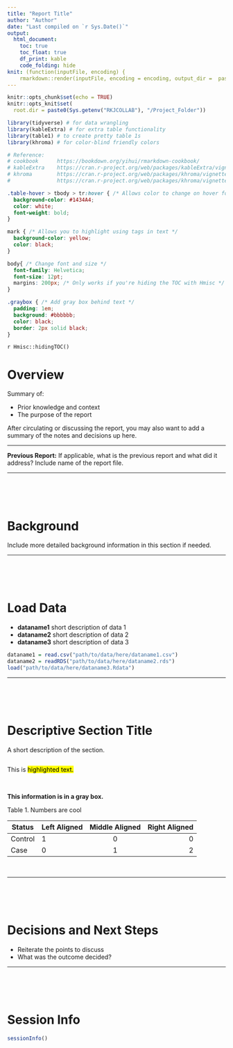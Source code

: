 ```yaml
---
title: "Report Title"
author: "Author"
date: "Last compiled on `r Sys.Date()`"
output: 
  html_document:
    toc: true
    toc_float: true
    df_print: kable
    code_folding: hide
knit: (function(inputFile, encoding) {
    rmarkdown::render(inputFile, encoding = encoding, output_dir =  paste0(Sys.getenv("RKJCOLLAB"), "/Project_Folder/reports")) })
---
```


```r
knitr::opts_chunk$set(echo = TRUE)
knitr::opts_knit$set(
  root.dir = paste0(Sys.getenv("RKJCOLLAB"), "/Project_Folder"))

library(tidyverse) # for data wrangling
library(kableExtra) # for extra table functionality
library(table1) # to create pretty table 1s
library(khroma) # for color-blind friendly colors

# Reference:
# cookbook      https://bookdown.org/yihui/rmarkdown-cookbook/
# kableExtra    https://cran.r-project.org/web/packages/kableExtra/vignettes/awesome_table_in_html.html#Overview
# khroma        https://cran.r-project.org/web/packages/khroma/vignettes/tol.html
#               https://cran.r-project.org/web/packages/khroma/vignettes/crameri.html

```

```css
.table-hover > tbody > tr:hover { /* Allows color to change on hover for kableExtra */
  background-color: #1434A4;
  color: white;
  font-weight: bold;
}

mark { /* Allows you to highlight using tags in text */
  background-color: yellow;
  color: black;
}

body{ /* Change font and size */
  font-family: Helvetica;
  font-size: 12pt;
  margins: 200px; /* Only works if you're hiding the TOC with Hmisc */
}

.graybox { /* Add gray box behind text */
  padding: 1em;
  background: #bbbbbb;
  color: black;
  border: 2px solid black;
}
```

`r Hmisc::hidingTOC()`

# **Overview**

Summary of:

* Prior knowledge and context
* The purpose of the report

After circulating or discussing the report, you may also want to add a summary of the notes and decisions up here.

***

**Previous Report:** If applicable, what is the previous report and what did it address? Include name of the report file.

***

<br>
<br>
<br>

# **Background**

Include more detailed background information in this section if needed.

***

<br>
<br>
<br>

# **Load Data**

+ **dataname1** short description of data 1
+ **dataname2** short description of data 2
+ **dataname3** short description of data 3

```r
dataname1 = read.csv("path/to/data/here/dataname1.csv")
dataname2 = readRDS("path/to/data/here/dataname2.rds")
load("path/to/data/here/dataname3.Rdata")
```

***

<br>
<br>
<br>

# **Descriptive Section Title**

A short description of the section.

```r

```

This is <mark> highlighted text. </mark>

<br>

:::: {.graybox data-latex=""}

**This information is in a gray box.**

Table 1. Numbers are cool

| Status    | Left Aligned   | Middle Aligned  | Right Aligned  |
| --------- |:---------------|:---------------:|---------------:|
| Control   | 1              | 0               | 0              | 
| Case      | 0              | 1               | 2              |

::::

<br>



***

<br>
<br>
<br>

# **Decisions and Next Steps**

* Reiterate the points to discuss
* What was the outcome decided?

***

<br>
<br>
<br>

# **Session Info**

```r
sessionInfo()
```













